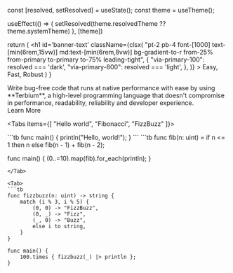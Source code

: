 
  const [resolved, setResolved] = useState();
  const theme = useTheme();

  useEffect(() => {
    setResolved(theme.resolvedTheme ?? theme.systemTheme)
  }, [theme])

  return (
    <h1
      id='banner-text'
      className={clsx(
        "pt-2 pb-4 font-[1000] text-[min(6rem,15vw)] md:text-[min(6rem,8vw)] bg-gradient-to-r from-25% from-primary to-primary to-75% leading-tight",
        {
          "via-primary-100": resolved === 'dark',
          "via-primary-800": resolved === 'light',
        },
      )}
    >
      Easy, Fast, Robust
    </h1>
  )
}

<style jsx global>{`
  #banner {
    border-radius: 8px;
    padding: 32px;
    margin: 32px 0;
  }
  #banner-text {
    background-size: 200%;
    -webkit-background-clip: text;
    -webkit-text-fill-color: transparent;
    background-position: 0;
  }
  #banner-text:hover {
    background-position: 200%;
    transition: background-position 3s ease;
  }
  #banner > div.overflow-auto > div.nextra-scrollbar.nx-overflow-x-auto.nx-overflow-y-hidden.nx-overscroll-x-contain > div {
    border: none;
    justify-content: center;
  }
`}</style>

<div
  id="banner"
  className="grid bg-gradient-to-bl from-primary-600/60 via-primary/5 via-60%"
>

<div className="text-center text-md flex flex-col">

<LargeText />

<div className="self-center justify-self-center max-w-3xl text-lg">
  Write bug-free code that runs at native performance with ease by using **Terbium**, a high-level programming language
  that doesn't compromise in performance, readability, reliability and developer experience.
</div>

</div>

<div className="flex gap-x-2 items-center justify-center my-6">
  <Link href='/docs' legacyBehavior>
    <a className="text-lg text-white rounded-lg font-medium px-5 py-3 bg-primary/70 hover:bg-primary transition-colors">Learn More</a>
  </Link>

</div>

<div className="overflow-auto">

<Tabs items={[
  "Hello world", "Fibonacci", "FizzBuzz"
]}>

<Tab>
```tb
func main() {
    println("Hello, world!");
}
```
</Tab>

<Tab>
```tb
func fib(n: uint) =
    if n <= 1 then n else fib(n - 1) + fib(n - 2);

func main() {
    (0..=10).map(fib).for_each(println);
}
```
</Tab>

<Tab>
```tb
func fizzbuzz(n: uint) -> string {
    match (i % 3, i % 5) {
        (0, 0) -> "FizzBuzz",
        (0, _) -> "Fizz",
        (_, 0) -> "Buzz",
        else i to string,
    }
}

func main() {
    100.times { fizzbuzz(_) |> println };
}
```
</Tab>

</Tabs>

</div>

</div>